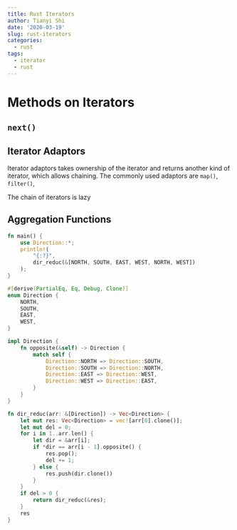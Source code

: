 ```yaml
---
title: Rust Iterators
author: Tianyi Shi
date: '2020-03-19'
slug: rust-iterators
categories:
  - rust
tags:
  - iterator
  - rust
---
```


# Methods on Iterators

## `next()`

## Iterator Adaptors

Iterator adaptors takes ownership of the iterator and returns another kind of iterator, which allows chaining. The commonly used adaptors are `map()`, `filter()`, 

The chain of iterators is lazy

## Aggregation Functions

```rust
fn main() {
    use Direction::*;
    println!(
        "{:?}",
        dir_reduc(&[NORTH, SOUTH, EAST, WEST, NORTH, WEST])
    );
}

#[derive(PartialEq, Eq, Debug, Clone)]
enum Direction {
    NORTH,
    SOUTH,
    EAST,
    WEST,
}

impl Direction {
    fn opposite(&self) -> Direction {
        match self {
            Direction::NORTH => Direction::SOUTH,
            Direction::SOUTH => Direction::NORTH,
            Direction::EAST => Direction::WEST,
            Direction::WEST => Direction::EAST,
        }
    }
}

fn dir_reduc(arr: &[Direction]) -> Vec<Direction> {
    let mut res: Vec<Direction> = vec![arr[0].clone()];
    let mut del = 0;
    for i in 1..arr.len() {
        let dir = &arr[i];
        if *dir == arr[i - 1].opposite() {
            res.pop();
            del += 1;
        } else {
            res.push(dir.clone())
        }
    }
    if del > 0 {
        return dir_reduc(&res);
    }
    res
}
```

